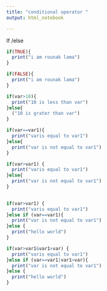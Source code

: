 ```yaml
---
title: "conditional operator "
output: html_notebook

---
```

If /else 

```r
if(TRUE){
  print("i am rounak lama")
}
```
```r
if(FALSE){
  print("i am rounak lama")
}
```

```r
if(var>10){
  print("10 is less than var")
}else{
  ("10 is grater than var")
}

```
```r
if(var==var1){
  print("varis equal to var1")
}else{
  print("var is not equal to var1")
}
```

```r

if(var>var1) {
  print("varis equal to var1")
}else{
  print("var is not equal to var1")
}
  
```
```r

if(var>var1) {
  print("varis equal to var1")
}else if (var==var1){
  print("var is not equal to var1")
}else {
  print("hello world")
}
```

```r

if(var>var1&var1>var) {
  print("varis equal to var1")
}else if (var==var1|var1>var){
  print("var is not equal to var1")
}else {
  print("hello world")
}

```

